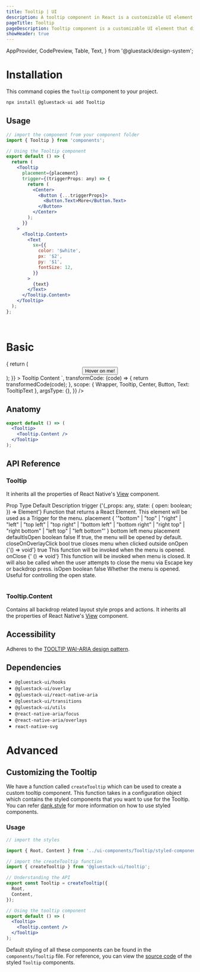 ```yaml
---
title: Tooltip | UI
description: A tooltip component in React is a customizable UI element that provides additional info when users interact with it.
pageTitle: Tooltip
pageDescription: Tooltip component is a customizable UI element that displays additional info when users interact with it, enhancing UX.
showHeader: true
---
```



<Meta title="components/Tooltip" />

  AppProvider,
  CodePreview,
  Table,
  Text,
} from '@gluestack/design-system';



# Installation

This command copies the `Tooltip` component to your project.

```jsx
npx install @gluestack-ui add Tooltip
```

## Usage

```jsx
// import the component from your component folder
import { Tooltip } from 'components';

// Using the Tooltip component
export default () => {
  return (
    <Tooltip
      placement={placement}
      trigger={(triggerProps: any) => {
        return (
          <Center>
            <Button {...triggerProps}>
              <Button.Text>More</Button.Text>
            </Button>
          </Center>
        );
      }}
    >
      <Tooltip.Content>
        <Text
          sx={{
            color: '$white',
            px: '$2',
            py: '$1',
            fontSize: 12,
          }}
        >
          {text}
        </Text>
      </Tooltip.Content>
    </Tooltip>
  );
};
```

<br />

# Basic

<AppProvider>
  <CodePreview
    showComponentRenderer={true}
    showArgsController={false}
    metaData={{
      code: ` 
<Tooltip
  placement={"top"}
  trigger={(triggerProps) => {
    return (
      <Center>
        <Button {...triggerProps}>
          <Button.Text>Hover on me!</Button.Text>
        </Button>
      </Center>
    );
  }}
>
  <Tooltip.Content>
    <Text
      sx={{
        color: '$white',
        px: '$0.5',
        py: '$0.5',
        fontSize: 12,
      }}
    >
      Tooltip Content
    </Text>
  </Tooltip.Content>
</Tooltip>
    `,
      transformCode: (code) => {
        return transformedCode(code);
      },
      scope: { Wrapper, Tooltip, Center, Button, Text: TooltipText },
      argsType: {},
    }}
  />
</AppProvider>
<br />

## Anatomy

```jsx
export default () => (
  <Tooltip>
    <Tooltip.Content />
  </Tooltip>
);
```

## API Reference

### Tooltip

It inherits all the properties of React Native's [View](https://reactnative.dev/docs/view#props) component.

<AppProvider>
  <Table>
    <Table.THead>
      <Table.TR>
        <Table.TH>
          <Text>Prop</Text>
        </Table.TH>
        <Table.TH>
          <Text>Type</Text>
        </Table.TH>
        <Table.TH>
          <Text>Default</Text>
        </Table.TH>
        <Table.TH>
          <Text>Description</Text>
        </Table.TH>
      </Table.TR>
    </Table.THead>
    <Table.TBody>
      <Table.TR>
        <Table.TD>
          <Text>trigger</Text>
        </Table.TD>
        <Table.TD>
          <Text>{'(_props: any, state: { open: boolean; }) => Element'}</Text>
        </Table.TD>
        <Table.TD>
          <Text></Text>
        </Table.TD>
        <Table.TD>
          <Text>
            Function that returns a React Element. This element will be used as
            a Trigger for the menu.
          </Text>
        </Table.TD>
      </Table.TR>
      <Table.TR>
        <Table.TD>
          <Text>placement</Text>
        </Table.TD>
        <Table.TD>
          <Text>
            {
              '"bottom" | "top" | "right" | "left" | "top left" | "top right" | "bottom left" | "bottom right" | "right top" | "right bottom" | "left top" | "left bottom"'
            }
          </Text>
        </Table.TD>
        <Table.TD>
          <Text>bottom left</Text>
        </Table.TD>
        <Table.TD>
          <Text>menu placement</Text>
        </Table.TD>
      </Table.TR>
      <Table.TR>
        <Table.TD>
          <Text>defaultIsOpen</Text>
        </Table.TD>
        <Table.TD>
          <Text>boolean</Text>
        </Table.TD>
        <Table.TD>
          <Text>false</Text>
        </Table.TD>
        <Table.TD>
          <Text>If true, the menu will be opened by default.</Text>
        </Table.TD>
      </Table.TR>
      <Table.TR>
        <Table.TD>
          <Text>closeOnOverlayClick</Text>
        </Table.TD>
        <Table.TD>
          <Text>bool</Text>
        </Table.TD>
        <Table.TD>
          <Text>true</Text>
        </Table.TD>
        <Table.TD>
          <Text>closes menu when clicked outside</Text>
        </Table.TD>
      </Table.TR>
      <Table.TR>
        <Table.TD>
          <Text>onOpen</Text>
        </Table.TD>
        <Table.TD>
          <Text>{'() => void'}</Text>
        </Table.TD>
        <Table.TD>
          <Text>true</Text>
        </Table.TD>
        <Table.TD>
          <Text>This function will be invoked when the menu is opened.</Text>
        </Table.TD>
      </Table.TR>
      <Table.TR>
        <Table.TD>
          <Text>onClose</Text>
        </Table.TD>
        <Table.TD>
          <Text>{' () => void'}</Text>
        </Table.TD>
        <Table.TD>
          <Text></Text>
        </Table.TD>
        <Table.TD>
          <Text>
            This function will be invoked when menu is closed. It will also be
            called when the user attempts to close the menu via Escape key or
            backdrop press.
          </Text>
        </Table.TD>
      </Table.TR>
      <Table.TR>
        <Table.TD>
          <Text>isOpen</Text>
        </Table.TD>
        <Table.TD>
          <Text>boolean</Text>
        </Table.TD>
        <Table.TD>
          <Text>false</Text>
        </Table.TD>
        <Table.TD>
          <Text>
            Whether the menu is opened. Useful for controlling the open state.
          </Text>
        </Table.TD>
      </Table.TR>
    </Table.TBody>
  </Table>
</AppProvider>

### Tooltip.Content

Contains all backdrop related layout style props and actions.
It inherits all the properties of React Native's [View](https://reactnative.dev/docs/view#props) component.

## Accessibility

Adheres to the [TOOLTIP WAI-ARIA design pattern]('https://www.w3.org/WAI/ARIA/apg/#tooltip').

## Dependencies

- `@gluestack-ui/hooks`
- `@gluestack-ui/overlay`
- `@gluestack-ui/react-native-aria`
- `@gluestack-ui/transitions`
- `@gluestack-ui/utils`
- `@react-native-aria/focus`
- `@react-native-aria/overlays`
- `react-native-svg`

# Advanced

## Customizing the Tooltip

We have a function called `createTooltip` which can be used to create a custom tooltip component. This function takes in a configuration object which contains the styled components that you want to use for the Tooltip. You can refer [dank.style](https://dank.style/) for more information on how to use styled components.

### Usage

```jsx
// import the styles

import { Root, Content } from '../ui-components/Tooltip/styled-components';

// import the createTooltip function
import { createTooltip } from '@gluestack-ui/tooltip';

// Understanding the API
export const Tooltip = createTooltip({
  Root,
  Content,
});

// Using the tooltip component
export default () => (
  <Tooltip>
    <Tooltip.content />
  </Tooltip>
);
```

Default styling of all these components can be found in the `components/Tooltip` file. For reference, you can view the [source code](https://github.com/gluestack/gluestack-ui/blob/development/example/storybook/src/ui-components/Tooltip/index.tsx) of the styled `Tooltip` components.
